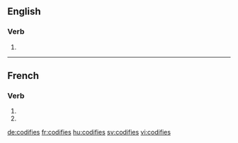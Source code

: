 {{also|codifiés}}
==English==

===Verb===
{{head|en}}

# {{en-third-person singular of|codify}}

----

==French==

===Verb===
{{fr-verb-form}}

# {{conjugation of|codifier||2|s|pres|ind|lang=fr}}
# {{conjugation of|codifier||2|s|pres|sub|lang=fr}}

[[de:codifies]]
[[fr:codifies]]
[[hu:codifies]]
[[sv:codifies]]
[[vi:codifies]]